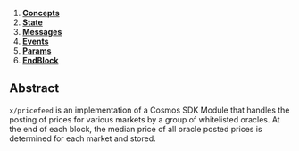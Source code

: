 


1. **[Concepts](01_concepts.md)**
2. **[State](02_state.md)**
3. **[Messages](03_messages.md)**
4. **[Events](04_events.md)**
5. **[Params](05_params.md)**
6. **[EndBlock](06_end_block.md)**

## Abstract

`x/pricefeed` is an implementation of a Cosmos SDK Module that handles the posting of prices for various markets by a group of whitelisted oracles. At the end of each block, the median price of all oracle posted prices is determined for each market and stored.

